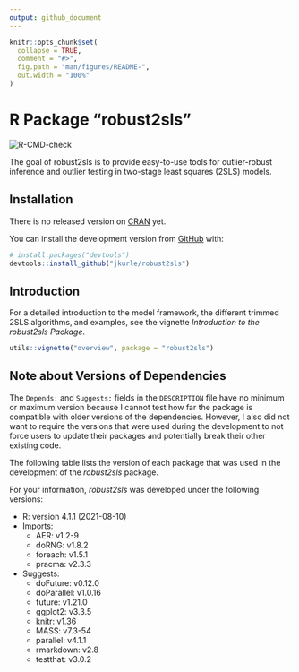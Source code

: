 ```yaml
---
output: github_document 
---
```


<!-- README.md is generated from README.Rmd. Please edit that file -->

```r
knitr::opts_chunk$set(
  collapse = TRUE,
  comment = "#>",
  fig.path = "man/figures/README-",
  out.width = "100%"
)
```

# R Package "robust2sls"

<!-- badges: start -->
![R-CMD-check](https://github.com/jkurle/robust2sls/workflows/R-CMD-check/badge.svg?branch=master)
<!-- badges: end -->

The goal of robust2sls is to provide easy-to-use tools for outlier-robust
inference and outlier testing in two-stage least squares (2SLS) models.

## Installation

There is no released version on [CRAN](https://CRAN.R-project.org) yet.

You can install the development version from [GitHub](https://github.com/) with:

``` r
# install.packages("devtools")
devtools::install_github("jkurle/robust2sls")
```

## Introduction

For a detailed introduction to the model framework, the different trimmed 2SLS
algorithms, and examples, see the vignette 
*Introduction to the robust2sls Package*.

```r
utils::vignette("overview", package = "robust2sls")
```

## Note about Versions of Dependencies

The `Depends:` and `Suggests:` fields in the `DESCRIPTION` file have no
minimum or maximum version because I cannot test how far the package is 
compatible with older versions of the dependencies. However, I also did not
want to require the versions that were used during the development to not force
users to update their packages and potentially break their other existing code.

The following table lists the version of each package that was used in the
development of the *robust2sls* package.

For your information, *robust2sls* was developed under the following versions:

* R: version 4.1.1 (2021-08-10)
* Imports:
  * AER: v1.2-9
  * doRNG: v1.8.2
  * foreach: v1.5.1
  * pracma: v2.3.3
* Suggests:
  * doFuture: v0.12.0
  * doParallel: v1.0.16
  * future: v1.21.0
  * ggplot2: v3.3.5
  * knitr: v1.36
  * MASS: v7.3-54
  * parallel: v4.1.1
  * rmarkdown: v2.8
  * testthat: v3.0.2


